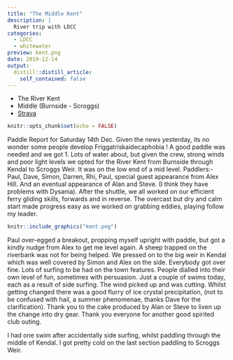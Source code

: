 ```yaml
---
title: "The Middle Kent"
description: |
  River trip with LDCC
categories:
  - LDCC
  - whitewater
preview: kent.png
date: 2019-12-14
output:
  distill::distill_article:
    self_contained: false
---
```


- The River Kent
- Middle (Burnside - Scroggs)
- [Strava](https://www.strava.com/activities/2932219511)

```r
knitr::opts_chunk$set(echo = FALSE)
```

Paddle Report for Saturday 14th Dec. Given the news yesterday, its no wonder some people develop Friggatriskaidecaphobia ! A good paddle was needed and we got 1. Lots of water about, but given the crew, strong winds and poor light levels we opted for the River Kent from Burnside through Kendal to Scroggs Weir. It was on the low end of  a mid level. Paddlers:- Paul, Dave, Simon, Darren, Rhi, Paul, special guest appearance from Alex Hill. And an eventual appearance of Alan and Steve. (I think they have problems with Dysania). After the shuttle, we all worked on our efficient ferry gliding skills, forwards and in reverse. The overcast but dry and calm start made progress easy as we worked on grabbing eddies, playing follow my leader.  

```r
knitr::include_graphics("kent.png")
```

Paul over-egged a breakout, propping myself upright with paddle, but got a kindly nudge from Alex to get me level again. A sheep trapped on the riverbank was not for being helped. We pressed on to the big weir in Kendal which was well covered by Simon and Alex on the side. Everybody got over fine. Lots of surfing to be had on the town features. People dialled into their own level of fun, sometimes with persuasion. Just a couple of swims today, each as a result of side surfing. The wind picked up and was cutting. Whilst getting changed there was a good flurry of ice crystal precipitation, (not to be confused with hail, a summer phenomenae, thanks Dave for the clarification). Thank you to the cake produced by Alan or Steve to liven up the change into dry gear. Thank you everyone for another good spirited club outing.



I had one swim after accidentally side surfing, whilst paddling through the middle of Kendal. I got pretty cold on the last section paddling to Scroggs Weir.
